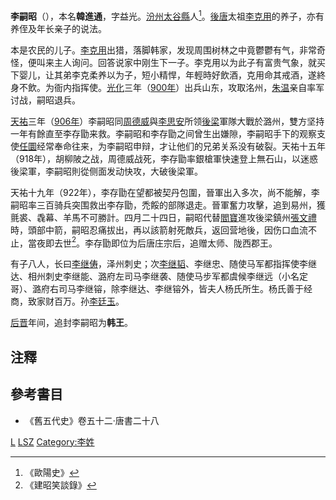 '''李嗣昭'''（{{bd|9世纪||922年|5月23日|catIdx=L}}），本名'''韓進通'''，字益光。[[汾州|汾州]][[太谷县|太谷縣]]人<ref>《歐陽史》</ref>。[[後唐|後唐]]太祖[[李克用|李克用]]的养子，亦有养侄及年长亲子的说法。

本是农民的儿子。[[李克用|李克用]]出猎，落脚韩家，发现周围树林之中竟鬱鬱有气，非常奇怪，便叫来主人询问。回答说家中刚生下一子。李克用以为此子有富贵气象，就买下婴儿，让其弟李克柔养以为子，短小精悍，年輕時好飲酒，克用命其戒酒，遂終身不飲。为衙内指挥使。[[光化|光化]]三年（[[900年|900年]]）出兵山东，攻取洺州，[[朱温|朱温]]亲自率军讨战，嗣昭退兵。

[[天祐_(唐朝)|天祐]]三年（[[906年|906年]]）李嗣昭同[[周德威|周德威]]與[[李思安|李思安]]所领[[後梁|後梁]]軍隊大戰於潞州，雙方坚持一年有餘直至李存勖来救。李嗣昭和李存勖之间曾生出嫌隙，李嗣昭手下的观察支使[[任圜|任圜]]经常奉命往来，为李嗣昭申辩，才让他们的兄弟关系没有破裂。天祐十五年（918年），胡柳陂之战，周德威战死，李存勖率銀槍軍快速登上無石山，以迷惑後梁軍，李嗣昭則從侧面发动快攻，大破後梁軍。

天祐十九年（922年），李存勖在望都被契丹包圍，晉軍出入多次，尚不能解，李嗣昭率三百骑兵突围救出李存勖，禿餒的部隊退走。晉軍奮力攻擊，追到易州，獲氈裘、毳幕、羊馬不可勝計。四月二十四日，嗣昭代替[[閻寶|閻寶]]進攻後梁鎮州[[張文禮|張文禮]]時，頭部中箭，嗣昭忍痛拔出，再以該箭射死敵兵，返回营地後，因伤口血流不止，當夜即去世<ref>《建昭笑談錄》</ref>。李存勖即位为后唐庄宗后，追赠太师、陇西郡王。

有子八人，长曰[[李继俦|李继俦]]，泽州刺史；次[[李继韬|李继韬]]、李继忠、随使马军都指挥使李继达、相州刺史李继能、潞府左司马李继袭、随使马步军都虞候李继远（小名定哥）、潞府右司马李继镕，除李继达、李继镕外，皆夫人杨氏所生。杨氏善于经商，致家财百万。孙[[李廷玉_(五代)|李廷玉]]。

[[后晋|后晋]]年间，追封李嗣昭为'''韩王'''。

==注釋==
<div class="references-small">
<references />
</div>

==參考書目==
* 《舊五代史》卷五十二·唐書二十八

{{十三太保}}

[[Category:五代十國軍事人物|L]]
[[Category:五代十國戰爭身亡者|LSZ]]
[[Category:李姓|Category:李姓]]
